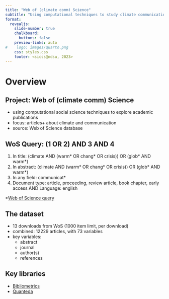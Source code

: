 ```yaml
---
title: "Web of (climate comm) Science"
subtitle: "Using computational techniques to study climate communication research"
format:
  revealjs: 
    slide-number: true
    chalkboard: 
      buttons: false
    preview-links: auto
#    logo: images/quarto.png
    css: styles.css
    footer: <sicss@ndsu, 2023>
---
```


# Overview

## Project: Web of (climate comm) Science

* using computational social science techniques to explore academic publications
* focus: articles+ about climate and communication
* source: Web of Science database

## WoS Query: (1 OR 2) AND 3 AND 4

1. In title: (climate AND (warm* OR chang* OR crisis)) OR (glob* AND warm*)
2. In abstract: (climate AND (warm* OR chang* OR crisis)) OR (glob* AND warm*)
3. In any field: communicat*
4. Document type: article, proceeding, review article, book chapter, early access AND Language: english


*[Web of Science query](https://www.webofscience.com/wos/woscc/summary/e58d911f-50cd-46dd-95d6-812876deff76-940717b9/relevance/1)

## The dataset

* 13 downloads from WoS (1000 item limit, per download)
* combined: 12229 articles, with 73 variables
* key variables:
  * abstract
  * journal
  * author(s)
  * references
  
## Key libraries

* [Bibliometrics](https://www.bibliometrix.org/vignettes/Introduction_to_bibliometrix.html)
* [Quanteda](http://quanteda.io/)
